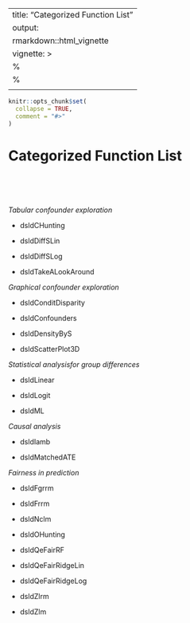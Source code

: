 
---
title: "Categorized Function List"
output:
   rmarkdown::html_vignette
vignette: >
  %\VignetteIndexEntry{Function List}
  %\VignetteEngine{knitr::rmarkdown}
  \usepackage[utf8]{inputenc}
---

```r
knitr::opts_chunk$set(
  collapse = TRUE,
  comment = "#>"
)
```


# Categorized Function List

</br>
</br>
</br>

*Tabular confounder exploration*

* dsldCHunting

* dsldDiffSLin

* dsldDiffSLog

* dsldTakeALookAround
     
*Graphical confounder exploration*

* dsldConditDisparity

* dsldConfounders

* dsldDensityByS

* dsldScatterPlot3D

*Statistical analysisfor group differences*

* dsldLinear

* dsldLogit

* dsldML

*Causal analysis*

* dsldIamb

* dsldMatchedATE

*Fairness in prediction*

* dsldFgrrm

* dsldFrrm

* dsldNclm

* dsldOHunting

* dsldQeFairRF

* dsldQeFairRidgeLin

* dsldQeFairRidgeLog

* dsldZlrm

* dsldZlm

